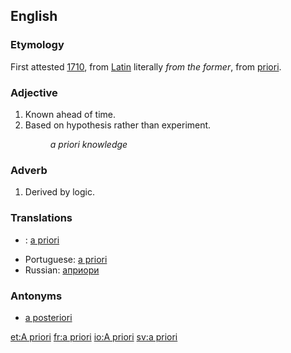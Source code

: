 ==English==

=== Etymology ===

First attested [[w:1710|1710]], from [[Latin]] literally ''from the former'', from [[priori]].

=== Adjective ===

# Known ahead of time.
# Based on hypothesis rather than experiment.
#: ''a priori knowledge''

=== Adverb ===

# Derived by logic.

=== Translations ===

* {{de}}: [[a priori]]
* Portuguese: [[a priori]]
* Russian: [[априори]]

=== Antonyms ===

* [[a posteriori]]

{{wikipedia}}

[[et:A priori]]
[[fr:a priori]]
[[io:A priori]]
[[sv:a priori]]